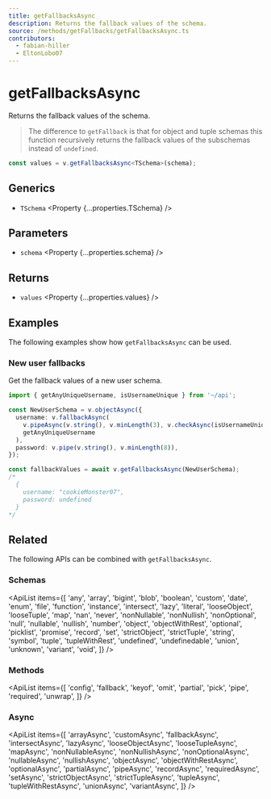 ```yaml
---
title: getFallbacksAsync
description: Returns the fallback values of the schema.
source: /methods/getFallbacks/getFallbacksAsync.ts
contributors:
  - fabian-hiller
  - EltonLobo07
---
```



# getFallbacksAsync

Returns the fallback values of the schema.

> The difference to <Link href='../getFallback/'>`getFallback`</Link> is that for object and tuple schemas this function recursively returns the fallback values of the subschemas instead of `undefined`.

```ts
const values = v.getFallbacksAsync<TSchema>(schema);
```

## Generics

- `TSchema` <Property {...properties.TSchema} />

## Parameters

- `schema` <Property {...properties.schema} />

## Returns

- `values` <Property {...properties.values} />

## Examples

The following examples show how `getFallbacksAsync` can be used.

### New user fallbacks

Get the fallback values of a new user schema.

```ts
import { getAnyUniqueUsername, isUsernameUnique } from '~/api';

const NewUserSchema = v.objectAsync({
  username: v.fallbackAsync(
    v.pipeAsync(v.string(), v.minLength(3), v.checkAsync(isUsernameUnique)),
    getAnyUniqueUsername
  ),
  password: v.pipe(v.string(), v.minLength(8)),
});

const fallbackValues = await v.getFallbacksAsync(NewUserSchema);
/*
  {
    username: "cookieMonster07",
    password: undefined
  }
*/
```

## Related

The following APIs can be combined with `getFallbacksAsync`.

### Schemas

<ApiList
  items={[
    'any',
    'array',
    'bigint',
    'blob',
    'boolean',
    'custom',
    'date',
    'enum',
    'file',
    'function',
    'instance',
    'intersect',
    'lazy',
    'literal',
    'looseObject',
    'looseTuple',
    'map',
    'nan',
    'never',
    'nonNullable',
    'nonNullish',
    'nonOptional',
    'null',
    'nullable',
    'nullish',
    'number',
    'object',
    'objectWithRest',
    'optional',
    'picklist',
    'promise',
    'record',
    'set',
    'strictObject',
    'strictTuple',
    'string',
    'symbol',
    'tuple',
    'tupleWithRest',
    'undefined',
    'undefinedable',
    'union',
    'unknown',
    'variant',
    'void',
  ]}
/>

### Methods

<ApiList
  items={[
    'config',
    'fallback',
    'keyof',
    'omit',
    'partial',
    'pick',
    'pipe',
    'required',
    'unwrap',
  ]}
/>

### Async

<ApiList
  items={[
    'arrayAsync',
    'customAsync',
    'fallbackAsync',
    'intersectAsync',
    'lazyAsync',
    'looseObjectAsync',
    'looseTupleAsync',
    'mapAsync',
    'nonNullableAsync',
    'nonNullishAsync',
    'nonOptionalAsync',
    'nullableAsync',
    'nullishAsync',
    'objectAsync',
    'objectWithRestAsync',
    'optionalAsync',
    'partialAsync',
    'pipeAsync',
    'recordAsync',
    'requiredAsync',
    'setAsync',
    'strictObjectAsync',
    'strictTupleAsync',
    'tupleAsync',
    'tupleWithRestAsync',
    'unionAsync',
    'variantAsync',
  ]}
/>
